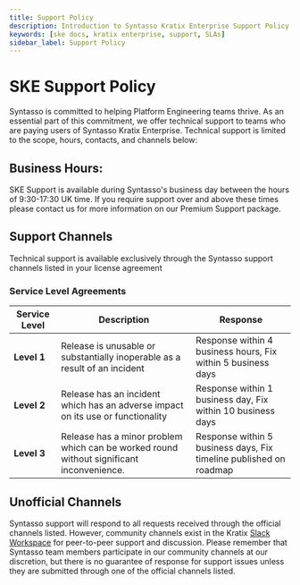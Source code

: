 ```yaml
---
title: Support Policy
description: Introduction to Syntasso Kratix Enterprise Support Policy
keywords: [ske docs, kratix enterprise, support, SLAs]
sidebar_label: Support Policy
---
```


# SKE Support Policy

Syntasso is committed to helping Platform Engineering teams thrive. As an essential part of this commitment, we offer technical support to teams who are paying users of Syntasso Kratix Enterprise. Technical support is limited to the scope, hours, contacts, and channels below:

## Business Hours: 
SKE Support is available during Syntasso's business day between the hours of 9:30-17:30 UK time. If you require support over and above these times please contact us for more information on our Premium Support package. 

## Support Channels
Technical support is available exclusively through the Syntasso support channels listed in your license agreement

### Service Level Agreements 

| Service Level | Description | Response |
| ----- | ------- |----------- |
| **Level 1** | Release is unusable or substantially inoperable as a result of an incident | Response within 4 business hours, Fix within 5 business days |
| **Level 2** | Release has an incident which has an adverse impact on its use or functionality | Response within 1 business day, Fix within 10 business days |
| **Level 3** | Release has a minor problem which can be worked round without significant inconvenience. | Response within 5 business days, Fix timeline published on roadmap |

## Unofficial Channels

Syntasso support will respond to all requests received through the official channels listed. However, community channels exist in the Kratix [Slack Workspace](https://join.slack.com/t/kratixworkspace/shared_invite/zt-2aqdyq16t-geFUqrQgaTFbcBaP1FlY4g) for peer-to-peer support and discussion.
Please remember that Syntasso team members participate in our community channels at our discretion, but there is no guarantee of response for support issues unless they are submitted through one of the official channels listed.

